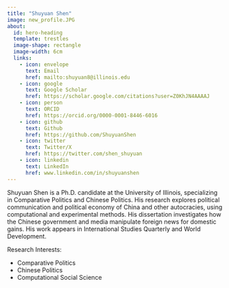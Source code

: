 ```yaml
---
title: "Shuyuan Shen"
image: new_profile.JPG
about:
  id: hero-heading
  template: trestles
  image-shape: rectangle
  image-width: 6cm
  links:
    - icon: envelope
      text: Email
      href: mailto:shuyuan8@illinois.edu
    - icon: google
      text: Google Scholar
      href: https://scholar.google.com/citations?user=Z0KhJN4AAAAJ
    - icon: person
      text: ORCID
      href: https://orcid.org/0000-0001-8446-6016
    - icon: github
      text: Github
      href: https://github.com/ShuyuanShen
    - icon: twitter
      text: Twitter/X
      href: https://twitter.com/shen_shuyuan
    - icon: linkedin
      text: LinkedIn
      href: www.linkedin.com/in/shuyuanshen
---
```


::: {#hero-heading}

Shuyuan Shen is a Ph.D. candidate at the University of Illinois, specializing in Comparative Politics and Chinese Politics. His research explores political communication and political economy of China and other autocracies, using computational and experimental methods. His dissertation investigates how the Chinese government and media manipulate foreign news for domestic gains. His work appears in International Studies Quarterly and World Development.

Research Interests:

  - Comparative Politics
  - Chinese Politics
  - Computational Social Science

:::

